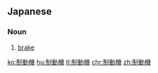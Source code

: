 ==Japanese==
{{ja-kanjitab|せい|どう|き|yomi=on}}

===Noun===
{{ja-noun|せいどうき}}

# [[brake]]

[[ko:制動機]]
[[hu:制動機]]
[[tl:制動機]]
[[chr:制動機]]
[[zh:制動機]]